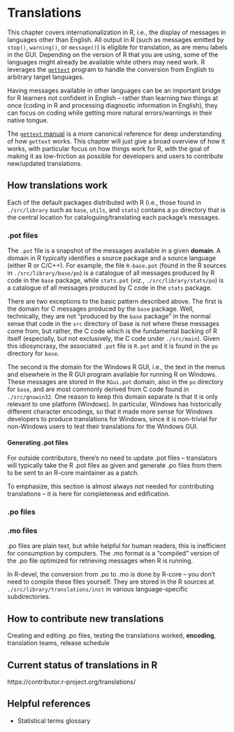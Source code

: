 # Translations

This chapter covers internationalization in R, i.e., the display of messages in languages other than English. All
output in R (such as messages emitted by `stop()`, `warning()`, or `message()`) is eligible for translation, as
are menu labels in the GUI. Depending on the version of R that you are using, some of the languages might already
be available while others may need work. R leverages the [`gettext`](https://www.gnu.org/software/gettext/) program
to handle the conversion from English to arbitrary target languages.

Having messages available in other languages can be an important bridge for R learners not confident in English --
rather than learning two things at once (coding in R and processing diagnostic information in English), they can
focus on coding while getting more natural errors/warnings in their native tongue.

The [`gettext` manual](https://www.gnu.org/software/gettext/manual/index.html) is a more canonical reference for
deep understanding of how `gettext` works. This chapter will just give a broad overview of how it works, with
particular focus on how things work for R, with the goal of making it as low-friction as possible for developers
and users to contribute new/updated translations.

## How translations work

Each of the default packages distributed with R (i.e., those found in `./src/library` such as `base`, `utils`,
and `stats`) contains a `po` directory that is the central location for cataloguing/translating each package's
messages.

### .pot files

The `.pot` file is a snapshot of the messages available in a given **domain**. A domain in R typically identifies
a source package and a source language (either R or C/C++). For example, the file `R-base.pot`
(found in the R sources in `./src/library/base/po`) is a catalogue of all messages produced by R code in the
`base` package, while `stats.pot` (_viz._, `./src/library/stats/po`) is a catalogue of all messages produced
by C code in the `stats` package.

There are two exceptions to the basic pattern described above. The first is the domain for C messages produced
by the `base` package. Well, technically, they are not "produced by the `base` package" in the normal sense
that code in the `src` directory of base is not where these messages come from, but rather, the C code which
is the fundamental backing of R itself (especially, but not exclusively, the C code under `./src/main`).
Given this idiosyncrasy, the associated `.pot` file is `R.pot` and it is found in the `po` directory for `base`.

The second is the domain for the Windows R GUI, i.e., the text in the menus and elsewhere in the R GUI program
available for running R on Windows. These messages are stored in the `RGui.pot` domain, also in the `po`
directory for `base`, and are most commonly derived from C code found in `./src/gnuwin32`. One reason to keep
this domain separate is that it is only relevant to one platform (Windows). In particular, Windows has historically
different character encodings, so that it made more sense for Windows developers to produce translations
for Windows, since it is non-trivial for non-Windows users to test their translations for the Windows GUI.

#### Generating .pot files

For outside contributors, there's no need to update .pot files -- translators will typically take the R .pot files
as given and generate .po files from them to be sent to an R-core maintainer as a patch.

To emphasize, this section is almost always not needed for contributing translations -- it is here for
completeness and edification.

### .po files

### .mo files

.po files are plain text, but while helpful for human readers, this is inefficient for consumption by computers.
The .mo format is a "compiled" version of the .po file optimized for retrieving messages when R is running.

In R-devel, the conversion from .po to .mo is done by R-core -- you don't need to compile these files yourself.
They are stored in the R sources at `./src/library/translations/inst` in various language-specific subdirectories.

## How to contribute new translations

Creating and editing .po files, testing the translations worked, **encoding**, translation teams, release schedule

## Current status of translations in R

https://contributor.r-project.org/translations/

## Helpful references

 - Statistical terms glossary
